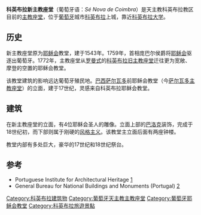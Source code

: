 {{Infobox religious building
| building_name            =  Sé Nova de Coimbra <br/>科英布拉新主教座堂
| infobox_width            = 320px
| image                    = SeNova1.jpg
| location                 = [[葡萄牙|葡萄牙]][[科英布拉|科英布拉]]
| geo                      = {{coord|40.2097|-8.4246|type:landmark_region:PT|display=title}}
| religious_affiliation    = [[罗马天主教|罗马天主教]]
| status                   = [[主教座堂|主教座堂]]
| architecture_type        = [[教堂|教堂]]
| architecture_style       = [[巴洛克|巴洛克]]
| year started             = 1541
| year_completed           = 17世纪
}}
'''科英布拉新主教座堂'''（葡萄牙语：''Sé Nova de Coimbra''）是天主教科英布拉教区目前的[[主教座堂|主教座堂]]，位于[[葡萄牙|葡萄牙]]城市[[科英布拉|科英布拉]]上城，靠近[[科英布拉大学|科英布拉大学]]。 

==历史==
新主教座堂原为[[耶稣会|耶稣会]]教堂，建于1543年。1759年，首相庞巴尔侯爵将[[耶稣会|耶稣会]]驱逐出葡萄牙。1772年，主教座堂从[[罗曼式建筑|罗曼式]]的[[科英布拉旧主教座堂|科英布拉旧主教座堂]]迁往更为宽敞、摩登的空置的耶稣会教堂。

该教堂建筑的影响远达葡萄牙殖民地。[[巴西|巴西]][[萨尔瓦多_(巴西)|萨尔瓦多]]前耶稣会教堂（今[[萨尔瓦多主教座堂|萨尔瓦多主教座堂]]）的立面，建于17世纪，灵感来自科英布拉耶稣会教堂。

==建筑==
在新主教座堂的立面，有4位耶稣会圣人的雕像。立面上部的[[巴洛克|巴洛克]]装饰，完成于18世纪初，而下部则属于刚硬的[[风格主义|风格主义]]。该教堂主立面后面有两座钟楼。

教堂内部有多处巨大，豪华的17世纪和18世纪祭台。

==参考==
*Portuguese Institute for Architectural Heritage [https://web.archive.org/web/20060614104456/http://www.ippar.pt/]
*General Bureau for National Buildings and Monuments (Portugal) [http://www.monumentos.pt]

[[Category:科英布拉建筑物|Category:科英布拉建筑物]]
[[Category:葡萄牙天主教主教座堂|Category:葡萄牙天主教主教座堂]]
[[Category:葡萄牙耶稣会教堂|Category:葡萄牙耶稣会教堂]]
[[Category:科英布拉旅遊景點|Category:科英布拉旅遊景點]]